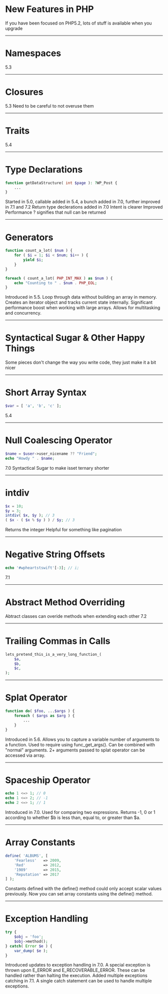 
# New Features in PHP

<Notes>
	If you have been focused on PHP5.2, lots of stuff is available when you upgrade
</Notes>

---

# Namespaces

<Notes>
	5.3
</Notes>

---

# Closures

<Notes>
	5.3
	Need to be careful to not overuse them
</Notes>

---

# Traits

<Notes>
	5.4
</Notes>

---

# Type Declarations 

```php
function getDataStructure( int $page ): ?WP_Post {
	...
}
```

<Notes>
	Started in 5.0, callable added in 5.4, a bunch added in 7.0, further improved in 7.1 and 7.2
	Return type declerations added in 7.0
	Intent is clearer
	Improved Performance
	? signifies that null can be returned
</Notes>

---

# Generators

```php
function count_a_lot( $num ) {
    for ( $i = 1; $i < $num; $i++ ) {
        yield $i;
    }
}

foreach ( count_a_lot( PHP_INT_MAX ) as $num ) {
	echo "Counting to " . $num . PHP_EOL;
}
```

<Notes>
	Introduced in 5.5.
	Loop through data without building an array in memory.
	Creates an iterator object and tracks current state internally.
	Significant performance boost when working with large arrays.
	Allows for multitasking and concurrency.
</Notes>

---

# Syntactical Sugar & Other Happy Things

<Notes>
	Some pieces don't change the way you write code, they just make it a bit nicer 
</Notes>

---

# Short Array Syntax

```php
$var = [ 'a', 'b', 'c' ];
```

<Notes>
	5.4
</Notes>

---

# Null Coalescing Operator

```php
$name = $user->user_nicename ?? "Friend";
echo "Howdy " . $name;
```

<Notes>
	7.0
	Syntactical Sugar to make isset ternary shorter
</Notes>

---

# intdiv

```php
$x = 10;
$y = 3;
intdiv( $x, $y ); // 3
( $x - ( $x % $y ) ) / $y; // 3 
```

<Notes>
	Returns the integer 
	Helpful for something like pagination
</Notes>


---

# Negative String Offsets

```php
echo '#wpheartstswift'[-3]; // i;
```

<Notes>
	7.1
</Notes>

---

# Abstract Method Overriding

<Notes>
	Abtract classes can overide methods when extending each other
	7.2
</Notes>

---

# Trailing Commas in Calls

```php
lets_pretend_this_is_a_very_long_function_(
	$a,
	$b,
	$c,
);
```

---

# Splat Operator

```php
function do( $foo, ...$args ) {
	foreach ( $args as $arg ) {
		...
	}
}
```

<Notes>
	Introduced in 5.6.
	Allows you to capture a variable number of arguments to a function.
	Used to require using func_get_args().
	Can be combined with "normal" arguments.
	2+ arguments passed to splat operator can be accessed via array.
</Notes>

---

# Spaceship Operator

```php
echo 1 <=> 1; // 0
echo 1 <=> 2; // -1
echo 2 <=> 1; // 1
```

<Notes>
	Introduced in 7.0.
	Used for comparing two expressions.
	Returns -1, 0 or 1 according to whether $b is less than, equal to, or greater than $a.
</Notes>

---

# Array Constants

```php
define( 'ALBUMS', [
	'Fearless'   => 2009,
	'Red' 	     => 2012,
	'1989'       => 2015,
	'Reputation' => 2017
] );
```

<Notes>
	Constants defined with the define() method could only accept scalar values previously.
	Now you can set array constants using the define() method.
</Notes>

---

# Exception Handling

```php
try {
    $obj = 'foo';
    $obj->method();
} catch( Error $e ) {
    var_dump( $e );
}
```

<Notes>
	Introduced updates to exception handling in 7.0.
	A special exception is thrown upon E_ERROR and E_RECOVERABLE_ERROR.
	These can be handled rather than halting the execution.
	Added multiple exceptions catching in 7.1.
	A single catch statement can be used to handle multiple exceptions.
</Notes>
